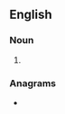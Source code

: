 ==English==

===Noun===
{{head|en|noun plural form}}

# {{plural of|Hellen|lang=en}}

===Anagrams===
* {{anagrams|en|enshell}}